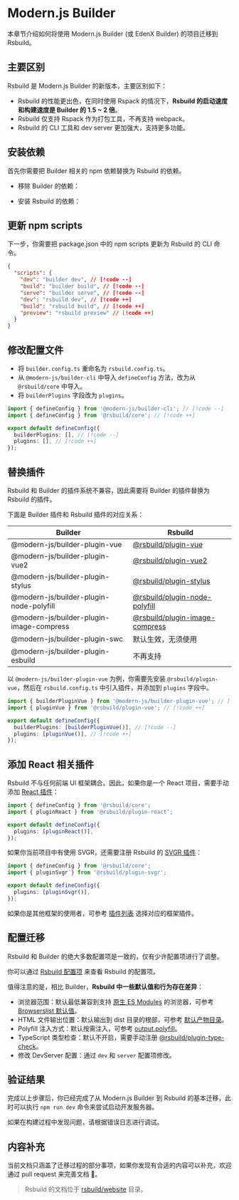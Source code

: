 # Modern.js Builder

本章节介绍如何将使用 Modern.js Builder (或 EdenX Builder) 的项目迁移到 Rsbuild。

## 主要区别

Rsbuild 是 Modern.js Builder 的新版本，主要区别如下：

- Rsbuild 的性能更出色，在同时使用 Rspack 的情况下，**Rsbuild 的启动速度和构建速度是 Builder 的 1.5 ~ 2 倍**。
- Rsbuild 仅支持 Rspack 作为打包工具，不再支持 webpack。
- Rsbuild 的 CLI 工具和 dev server 更加强大，支持更多功能。

## 安装依赖

首先你需要把 Builder 相关的 npm 依赖替换为 Rsbuild 的依赖。


- 移除 Builder 的依赖：

<PackageManagerTabs command="remove @modern-js/builder-cli @modern-js/builder-webpack-provider @modern-js/builder-rspack-provider" />

- 安装 Rsbuild 的依赖：

<PackageManagerTabs command="add @rsbuild/core -D" />

## 更新 npm scripts

下一步，你需要把 package.json 中的 npm scripts 更新为 Rsbuild 的 CLI 命令。

```json title="package.json"
{
  "scripts": {
    "dev": "builder dev", // [!code --]
    "build": "builder build", // [!code --]
    "serve": "builder serve", // [!code --]
    "dev": "rsbuild dev", // [!code ++]
    "build": "rsbuild build", // [!code ++]
    "preview": "rsbuild preview" // [!code ++]
  }
}
```

## 修改配置文件

- 将 `builder.config.ts` 重命名为 `rsbuild.config.ts`。
- 从 `@modern-js/builder-cli` 中导入 `defineConfig` 方法，改为从 `@rsbuild/core` 中导入。
- 将 `builderPlugins` 字段改为 `plugins`。

```ts title="rsbuild.config.ts"
import { defineConfig } from '@modern-js/builder-cli'; // [!code --]
import { defineConfig } from '@rsbuild/core'; // [!code ++]

export default defineConfig({
  builderPlugins: [], // [!code --]
  plugins: [], // [!code ++]
});
```

## 替换插件

Rsbuild 和 Builder 的插件系统不兼容，因此需要将 Builder 的插件替换为 Rsbuild 的插件。

下面是 Builder 插件和 Rsbuild 插件的对应关系：

| Builder                                  | Rsbuild                                                                                           |
| ---------------------------------------- | ------------------------------------------------------------------------------------------------- |
| @modern-js/builder-plugin-vue            | [@rsbuild/plugin-vue](/plugins/list/plugin-vue)                                                   |
| @modern-js/builder-plugin-vue2           | [@rsbuild/plugin-vue2](https://github.com/rspack-contrib/rsbuild-plugin-vue2)                     |
| @modern-js/builder-plugin-stylus         | [@rsbuild/plugin-stylus](/plugins/list/plugin-stylus)                                             |
| @modern-js/builder-plugin-node-polyfill  | [@rsbuild/plugin-node-polyfill](https://github.com/rspack-contrib/rsbuild-plugin-node-polyfill)   |
| @modern-js/builder-plugin-image-compress | [@rsbuild/plugin-image-compress](https://github.com/rspack-contrib/rsbuild-plugin-image-compress) |
| @modern-js/builder-plugin-swc            | 默认生效，无须使用                                                                                |
| @modern-js/builder-plugin-esbuild        | 不再支持                                                                                          |

以 `@modern-js/builder-plugin-vue` 为例，你需要先安装 `@rsbuild/plugin-vue`，然后在 `rsbuild.config.ts` 中引入插件，并添加到 `plugins` 字段中。

```ts title="rsbuild.config.ts"
import { builderPluginVue } from '@modern-js/builder-plugin-vue'; // [!code --]
import { pluginVue } from '@rsbuild/plugin-vue'; // [!code ++]

export default defineConfig({
  builderPlugins: [builderPluginVue()], // [!code --]
  plugins: [pluginVue()], // [!code ++]
});
```

## 添加 React 相关插件

Rsbuild 不与任何前端 UI 框架耦合。因此，如果你是一个 React 项目，需要手动添加 [React 插件](/plugins/list/plugin-react)：

```ts title="rsbuild.config.ts"
import { defineConfig } from '@rsbuild/core';
import { pluginReact } from '@rsbuild/plugin-react';

export default defineConfig({
  plugins: [pluginReact()],
});
```

如果你当前项目中有使用 SVGR，还需要注册 Rsbuild 的 [SVGR 插件](/plugins/list/plugin-svgr)：

```ts title="rsbuild.config.ts"
import { defineConfig } from '@rsbuild/core';
import { pluginSvgr } from '@rsbuild/plugin-svgr';

export default defineConfig({
  plugins: [pluginSvgr()],
});
```

如果你是其他框架的使用者，可参考 [插件列表](/plugins/list/index) 选择对应的框架插件。

## 配置迁移

Rsbuild 和 Builder 的绝大多数配置项是一致的，仅有少许配置项进行了调整。

你可以通过 [Rsbuild 配置项](/config/index) 来查看 Rsbuild 的配置项。

值得注意的是，相比 Builder，**Rsbuild 中一些默认值和行为存在差异**：

- 浏览器范围：默认最低兼容到支持 [原生 ES Modules](https://developer.mozilla.org/en-US/docs/Web/JavaScript/Guide/Modules) 的浏览器，可参考 [Browserslist 默认值](/guide/advanced/browserslist#browserslist-默认值)。
- HTML 文件输出位置：默认输出到 dist 目录的根部，可参考 [默认产物目录](/guide/basic/output-files#默认产物目录)。
- Polyfill 注入方式：默认按需注入，可参考 [output.polyfill](/config/output/polyfill)。
- TypeScript 类型检查：默认不开启，需要手动注册 [@rsbuild/plugin-type-check](https://github.com/rspack-contrib/rsbuild-plugin-type-check)。
- 修改 DevServer 配置：通过 `dev` 和 `server` 配置项修改。

## 验证结果

完成以上步骤后，你已经完成了从 Modern.js Builder 到 Rsbuild 的基本迁移，此时可以执行 `npm run dev` 命令来尝试启动开发服务器。

如果在构建过程中发现问题，请根据错误日志进行调试。

## 内容补充

当前文档只涵盖了迁移过程的部分事项，如果你发现有合适的内容可以补充，欢迎通过 pull request 来完善文档 🤝。

> Rsbuild 的文档位于 [rsbuild/website](https://github.com/web-infra-dev/rsbuild/tree/main/website) 目录。
